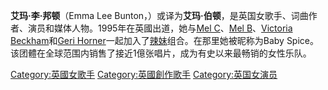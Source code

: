 {{Multiple issues|
{{BLP unsourced|time=2020-08-19T10:48:57+00:00}}
{{Unreferenced|time=2020-08-19T10:48:57+00:00}}
}}
'''艾玛·李·邦顿'''（Emma Lee Bunton，{{bd|1976年|1月21日|}}）或译为'''艾玛·伯顿'''，是英国女歌手、词曲作者、演员和媒体人物。1995年在英國出道，她与[[Mel_C|Mel C]]、[[Mel_B|Mel B]]、[[Victoria_Beckham|Victoria Beckham]]和[[Geri_Horner|Geri Horner]]一起加入了[[辣妹|辣妹]]组合。在那里她被昵称为Baby Spice。该团體在全球范围内销售了接近1億张唱片，成为有史以来最畅销的女性乐队。

[[Category:英國女歌手|Category:英國女歌手]]
[[Category:英國創作歌手|Category:英國創作歌手]]
[[Category:英国女演员|Category:英国女演员]]